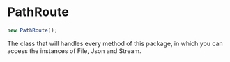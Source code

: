 # PathRoute

```ts
new PathRoute();
```

The class that will handles every method of this package, in which you can access the instances of File, Json and Stream.
